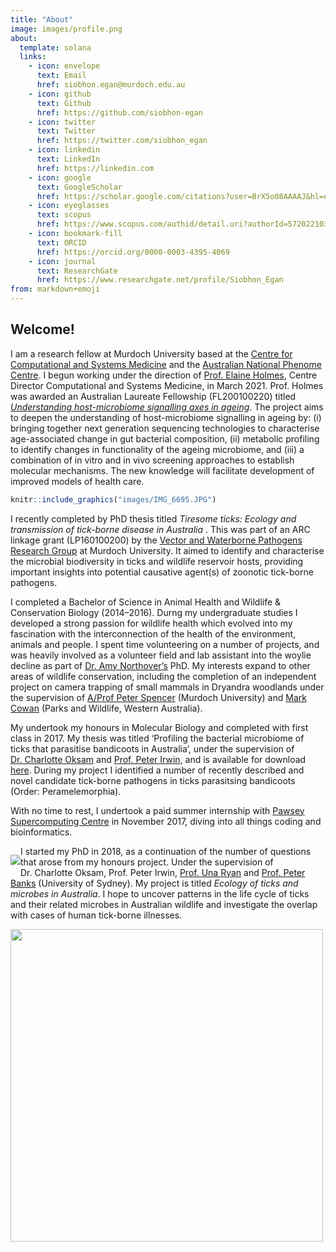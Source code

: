 ```yaml
---
title: "About"
image: images/profile.png
about:
  template: solana
  links:
    - icon: envelope
      text: Email
      href: siobhon.egan@murdoch.edu.au
    - icon: github
      text: Github
      href: https://github.com/siobhon-egan
    - icon: twitter
      text: Twitter
      href: https://twitter.com/siobhon_egan
    - icon: linkedin
      text: LinkedIn
      href: https://linkedin.com
    - icon: google
      text: GoogleScholar
      href: https://scholar.google.com/citations?user=BrX5o08AAAAJ&hl=en&oi=ao
    - icon: eyeglasses
      text: scopus
      href: https://www.scopus.com/authid/detail.uri?authorId=57202210372&amp;eid=2-s2.0-85047463715
    - icon: bookmark-fill
      text: ORCID
      href: https://orcid.org/0000-0003-4395-4069
    - icon: journal
      text: ResearchGate
      href: https://www.researchgate.net/profile/Siobhon_Egan
from: markdown+emoji
---
```


## Welcome!

I am a research fellow at Murdoch University based at the [Centre for Computational and Systems Medicine](https://www.murdoch.edu.au/research/hfi/our-centres/centre-for-computational-and-systems-medicine) and the [Australian National Phenome Centre](https://www.murdoch.edu.au/research/anpc). I begun working under the direction of [Prof. Elaine Holmes](https://www.researchgate.net/profile/Elaine-Holmes), Centre Director Computational and Systems Medicine, in March 2021. Prof. Holmes was awarded an Australian Laureate Fellowship (FL200100220) titled [*Understanding host-microbiome signalling axes in ageing*](https://www.arc.gov.au/news-publications/media/funding-announcement-kits/australian-laureate-fellowships-2020/2020-laureate-profile-professor-elaine-holmes). The project aims to deepen the understanding of host-microbiome signalling in ageing by: (i) bringing together next generation sequencing technologies to characterise age-associated change in gut bacterial composition, (ii) metabolic profiling to identify changes in functionality of the ageing microbiome, and (iii) a combination of in vitro and in vivo screening approaches to establish molecular mechanisms. The new knowledge will facilitate development of improved models of health care.


```r
knitr::include_graphics("images/IMG_6695.JPG")
```

I recently completed by PhD thesis titled *Tiresome ticks: Ecology and transmission of tick-borne disease in Australia* . This was part of an ARC linkage grant (LP160100200) by the [Vector and Waterborne Pathogens Research Group](http://www.murdoch.edu.au/Research-capabilities/Vector-and-Waterborne-Pathogens-Group/Meet-the-Team/) at Murdoch University. It aimed to identify and characterise the microbial biodiversity in ticks and wildlife reservoir hosts, providing important insights into potential causative agent(s) of zoonotic tick-borne pathogens.        

I completed a Bachelor of Science in Animal Health and Wildlife & Conservation Biology (2014--2016). Durng my undergraduate studies I developed a strong passion for wildlife health which evolved into my fascination with the interconnection of the health of the environment, animals and people. I spent time volunteering on a number of projects, and was heavily involved as a volunteer field and lab assistant into the woylie decline as part of [Dr. Amy Northover's](https://www.researchgate.net/profile/Amy_Northover) PhD. My interests expand to other areas of wildlife conservation, including the completion of an independent project on camera trapping of small mammals in Dryandra woodlands under the supervision of [A/Prof Peter Spencer](http://profiles.murdoch.edu.au/myprofile/peter-spencer/) (Murdoch University) and [Mark Cowan](https://www.researchgate.net/profile/Mark_Cowan5) (Parks and Wildlife, Western Australia).

My undertook my honours in Molecular Biology and completed with first class in 2017. My thesis was titled 'Profiling the bacterial microbiome of ticks that parasitise bandicoots in Australia', under the supervision of [Dr. Charlotte Oksam](http://profiles.murdoch.edu.au/myprofile/charlotte-oskam/) and [Prof. Peter Irwin,](http://profiles.murdoch.edu.au/myprofile/peter-irwin/) and is available for download [here](http://researchrepository.murdoch.edu.au/id/eprint/40003/). During my project I identified a number of recently described and novel candidate tick-borne pathogens in ticks parasitsing bandicoots (Order: Peramelemorphia).

With no time to rest, I undertook a paid summer internship with [Pawsey Supercomputing Centre](https://www.pawsey.org.au/) in November 2017, diving into all things coding and bioinformatics.

::: {style="float:left;"}
![](images/am_triguttatum_SEa.png)
:::

I started my PhD in 2018, as a continuation of the number of questions that arose from my honours project. Under the supervision of Dr. Charlotte Oksam, Prof. Peter Irwin, [Prof. Una Ryan](http://profiles.murdoch.edu.au/myprofile/una-ryan/) and [Prof. Peter Banks](http://sydney.edu.au/science/people/peter.banks.php) (University of Sydney). My project is titled *Ecology of ticks and microbes in Australia*. I hope to uncover patterns in the life cycle of ticks and their related microbes in Australian wildlife and investigate the overlap with cases of human tick-borne illnesses.

![](images/IMG_9093.JPG){width="500"}
